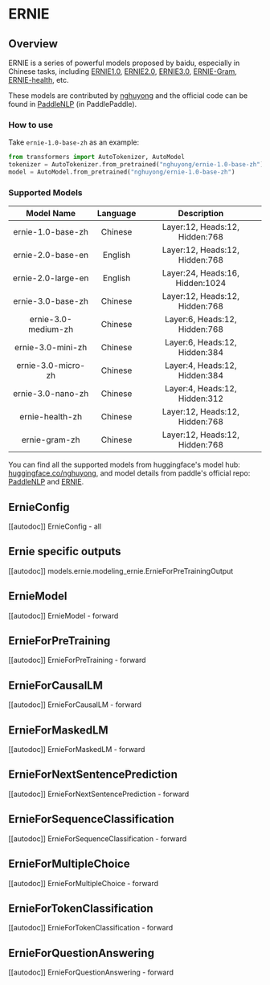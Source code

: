 <!--Copyright 2022 The HuggingFace Team. All rights reserved.

Licensed under the Apache License, Version 2.0 (the "License"); you may not use this file except in compliance with
the License. You may obtain a copy of the License at

http://www.apache.org/licenses/LICENSE-2.0

Unless required by applicable law or agreed to in writing, software distributed under the License is distributed on
an "AS IS" BASIS, WITHOUT WARRANTIES OR CONDITIONS OF ANY KIND, either express or implied. See the License for the
specific language governing permissions and limitations under the License.
-->

# ERNIE

## Overview
ERNIE is a series of powerful models proposed by baidu, especially in Chinese tasks,
including [ERNIE1.0](https://arxiv.org/abs/1904.09223), [ERNIE2.0](https://ojs.aaai.org/index.php/AAAI/article/view/6428),
[ERNIE3.0](https://arxiv.org/abs/2107.02137), [ERNIE-Gram](https://arxiv.org/abs/2010.12148), [ERNIE-health](https://arxiv.org/abs/2110.07244), etc.

These models are contributed by [nghuyong](https://huggingface.co/nghuyong) and the official code can be found in [PaddleNLP](https://github.com/PaddlePaddle/PaddleNLP) (in PaddlePaddle).

### How to use
Take `ernie-1.0-base-zh` as an example:

```Python
from transformers import AutoTokenizer, AutoModel
tokenizer = AutoTokenizer.from_pretrained("nghuyong/ernie-1.0-base-zh")
model = AutoModel.from_pretrained("nghuyong/ernie-1.0-base-zh")
```

### Supported Models

|     Model Name      | Language |           Description           |
|:-------------------:|:--------:|:-------------------------------:|
|  ernie-1.0-base-zh  | Chinese  | Layer:12, Heads:12, Hidden:768  |
|  ernie-2.0-base-en  | English  | Layer:12, Heads:12, Hidden:768  |
| ernie-2.0-large-en  | English  | Layer:24, Heads:16, Hidden:1024 |
|  ernie-3.0-base-zh  | Chinese  | Layer:12, Heads:12, Hidden:768  |
| ernie-3.0-medium-zh | Chinese  |  Layer:6, Heads:12, Hidden:768  |
|  ernie-3.0-mini-zh  | Chinese  |  Layer:6, Heads:12, Hidden:384  |
| ernie-3.0-micro-zh  | Chinese  |  Layer:4, Heads:12, Hidden:384  |
|  ernie-3.0-nano-zh  | Chinese  |  Layer:4, Heads:12, Hidden:312  |
|   ernie-health-zh   | Chinese  | Layer:12, Heads:12, Hidden:768  |
|    ernie-gram-zh    | Chinese  | Layer:12, Heads:12, Hidden:768  |

You can find all the supported models from huggingface's model hub: [huggingface.co/nghuyong](https://huggingface.co/nghuyong), and model details from paddle's official
repo: [PaddleNLP](https://paddlenlp.readthedocs.io/zh/latest/model_zoo/transformers/ERNIE/contents.html)
and [ERNIE](https://github.com/PaddlePaddle/ERNIE/blob/repro).

## ErnieConfig

[[autodoc]] ErnieConfig
    - all

## Ernie specific outputs

[[autodoc]] models.ernie.modeling_ernie.ErnieForPreTrainingOutput

## ErnieModel

[[autodoc]] ErnieModel
    - forward

## ErnieForPreTraining

[[autodoc]] ErnieForPreTraining
    - forward

## ErnieForCausalLM

[[autodoc]] ErnieForCausalLM
    - forward

## ErnieForMaskedLM

[[autodoc]] ErnieForMaskedLM
    - forward

## ErnieForNextSentencePrediction

[[autodoc]] ErnieForNextSentencePrediction
    - forward

## ErnieForSequenceClassification

[[autodoc]] ErnieForSequenceClassification
    - forward

## ErnieForMultipleChoice

[[autodoc]] ErnieForMultipleChoice
    - forward

## ErnieForTokenClassification

[[autodoc]] ErnieForTokenClassification
    - forward

## ErnieForQuestionAnswering

[[autodoc]] ErnieForQuestionAnswering
    - forward